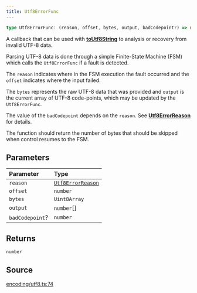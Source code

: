 ```yaml
---
title: Utf8ErrorFunc
---
```


```ts
type Utf8ErrorFunc: (reason, offset, bytes, output, badCodepoint?) => number;
```

A callback that can be used with [**toUtf8String**](/content/functions/toUtf8String) to analysis or recovery from invalid UTF-8
data.

Parsing UTF-8 data is done through a simple Finite-State Machine (FSM) which calls the `Utf8ErrorFunc` if a fault is
detected.

The `reason` indicates where in the FSM execution the fault occurred and the `offset` indicates where the input
failed.

The `bytes` represents the raw UTF-8 data that was provided and `output` is the current array of UTF-8 code-points,
which may be updated by the `Utf8ErrorFunc`.

The value of the `badCodepoint` depends on the `reason`. See [**Utf8ErrorReason**](/content/type-aliases/Utf8ErrorReason) for
details.

The function should return the number of bytes that should be skipped when control resumes to the FSM.

## Parameters

| Parameter | Type |
| :------ | :------ |
| `reason` | [`Utf8ErrorReason`](/content/type-aliases/Utf8ErrorReason) |
| `offset` | `number` |
| `bytes` | `Uint8Array` |
| `output` | `number`[] |
| `badCodepoint`? | `number` |

## Returns

`number`

## Source

[encoding/utf8.ts:74](https://github.com/dominant-strategies/quais-6.js/blob/3237c5c21df47dfe74b210196b4121a22539a577/src/encoding/utf8.ts#L74)
